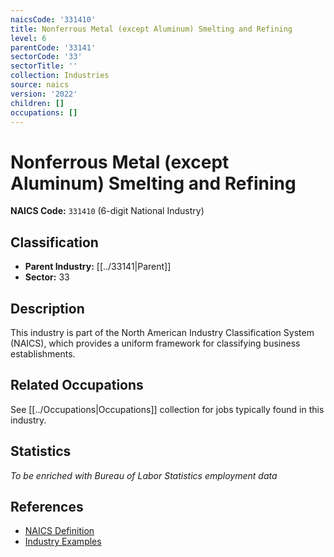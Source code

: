 ```yaml
---
naicsCode: '331410'
title: Nonferrous Metal (except Aluminum) Smelting and Refining
level: 6
parentCode: '33141'
sectorCode: '33'
sectorTitle: ''
collection: Industries
source: naics
version: '2022'
children: []
occupations: []
---
```

# Nonferrous Metal (except Aluminum) Smelting and Refining

**NAICS Code:** `331410` (6-digit National Industry)

## Classification

- **Parent Industry:** [[../33141|Parent]]
- **Sector:** 33

## Description

This industry is part of the North American Industry Classification System (NAICS), which provides a uniform framework for classifying business establishments.

## Related Occupations

See [[../Occupations|Occupations]] collection for jobs typically found in this industry.

## Statistics

*To be enriched with Bureau of Labor Statistics employment data*

## References

- [NAICS Definition](https://www.census.gov/naics/)
- [Industry Examples](https://www.census.gov/naics/2022NAICS/)
